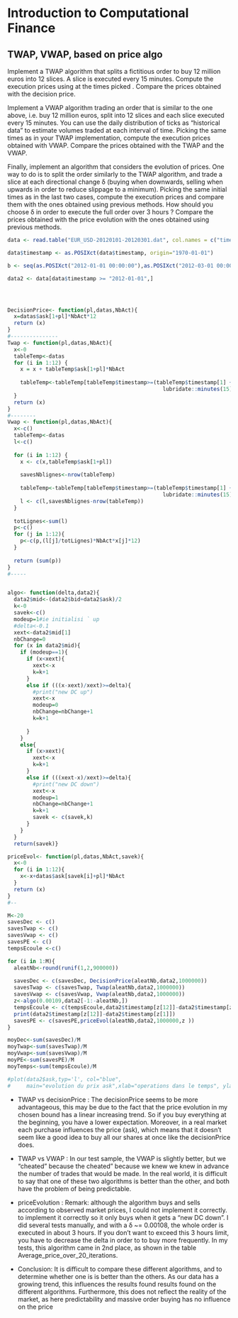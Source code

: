 # Introduction to Computational Finance

## TWAP, VWAP, based on price algo

Implement a TWAP algorithm that splits a fictitious order to buy 12 million euros into 12
slices. A slice is executed every 15 minutes.
Compute the execution prices using at the times picked .
Compare the prices obtained with the decision price.

Implement a VWAP algorithm trading an order that is similar to the one above, i.e. buy 12
million euros, split into 12 slices and each slice executed every 15 minutes.
You can use the daily distribution of ticks as "historical data" to estimate volumes traded
at each interval of time.
Picking the same times as in your TWAP implementation, compute the execution prices
obtained with VWAP.
Compare the prices obtained with the TWAP and the VWAP.

Finally, implement an algorithm that considers the evolution of prices. One way to do is to
split the order similarly to the TWAP algorithm, and trade a slice at each directional change
δ (buying when downwards, selling when upwards in order to reduce slippage to a minimum).
Picking the same initial times as in the last two cases, compute the execution prices and
compare them with the ones obtained using previous methods.
How should you choose δ in order to execute the full order over 3 hours ?
Compare the prices obtained with the price evolution with the ones obtained using
previous methods.

```{r}
data <- read.table("EUR_USD-20120101-20120301.dat", col.names = c("timestamp","bid","ask"));

data$timestamp <- as.POSIXct(data$timestamp, origin="1970-01-01")

b <- seq(as.POSIXct("2012-01-01 00:00:00"),as.POSIXct("2012-03-01 00:00:00"), by = "15 min")

data2 <- data[data$timestamp >= "2012-01-01",]




DecisionPrice<- function(pl,datas,NbAct){
  x=datas$ask[1+pl]*NbAct*12
  return (x)
}
#---------------
Twap <- function(pl,datas,NbAct){
  x<-0
  tableTemp<-datas
  for (i in 1:12) {
    x = x + tableTemp$ask[1+pl]*NbAct
    
    tableTemp<-tableTemp[tableTemp$timestamp>=(tableTemp$timestamp[1] + 
                                                 lubridate::minutes(15)),]
  }
  return (x)
}
#--------
Vwap <- function(pl,datas,NbAct){
  x<-c()
  tableTemp<-datas
  l<-c()
  
  for (i in 1:12) {
    x <- c(x,tableTemp$ask[1+pl])
    
    savesNblignes<-nrow(tableTemp)
    
    tableTemp<-tableTemp[tableTemp$timestamp>=(tableTemp$timestamp[1] + 
                                                 lubridate::minutes(15)),]
    l <- c(l,savesNblignes-nrow(tableTemp))
  }
  
  totLignes<-sum(l)
  p<-c()
  for (j in 1:12){
    p<-c(p,(l[j]/totLignes)*NbAct*x[j]*12)
  }
  
  return (sum(p))
}
#-----


algo<- function(delta,data2){
  data2$mid<-(data2$bid+data2$ask)/2
  k<-0
  savek<-c()
  modeup=1#ie initialisi ` up
  #delta<-0.1
  xext<-data2$mid[1]
  nbChange=0
  for (x in data2$mid){
    if (modeup==1){
      if (x<xext){
        xext<-x
        k=k+1
      }
      else if (((x-xext)/xext)>=delta){
        #print("new DC up")
        xext<-x
        modeup=0
        nbChange=nbChange+1
        k=k+1
        
      }
    }
    else{
      if (x>xext){
        xext<-x
        k=k+1
      }
      else if (((xext-x)/xext)>=delta){
        #print("new DC down")
        xext<-x
        modeup=1
        nbChange=nbChange+1
        k=k+1
        savek <- c(savek,k)
      }
    }
  }
  return(savek)}

priceEvol<- function(pl,datas,NbAct,savek){
  x<-0
  for (i in 1:12){
    x<-x+datas$ask[savek[i]+pl]*NbAct
  }
  return (x)
}
#--

M<-20
savesDec <- c()
savesTwap <- c()
savesVwap <- c()
savesPE <- c()
tempsEcoule <-c()

for (i in 1:M){
  aleatNb<-round(runif(1,2,900000))
  
  savesDec <- c(savesDec, DecisionPrice(aleatNb,data2,1000000))
  savesTwap <- c(savesTwap, Twap(aleatNb,data2,1000000))
  savesVwap <- c(savesVwap, Vwap(aleatNb,data2,1000000))
  z<-algo(0.00109,data2[-1:-aleatNb,])
  tempsEcoule <- c(tempsEcoule,data2$timestamp[z[12]]-data2$timestamp[z[1]])
  print(data2$timestamp[z[12]]-data2$timestamp[z[1]])
  savesPE <- c(savesPE,priceEvol(aleatNb,data2,1000000,z ))
}

moyDec<-sum(savesDec)/M
moyTwap<-sum(savesTwap)/M
moyVwap<-sum(savesVwap)/M
moyPE<-sum(savesPE)/M
moyTemps<-sum(tempsEcoule)/M

#plot(data2$ask,typ='l', col="blue", 
#     main="evolution du prix ask",xlab="operations dans le temps", ylab="valeur")
```

* TWAP vs decisionPrice :
The decisionPrice seems to be more advantageous, this may be due to the fact that the price evolution in my chosen bound has a linear increasing trend. So if you buy everything at the beginning, you have a lower expectation. Moreover, in a real market each purchase influences the price (ask), which means that it doesn't seem like a good idea to buy all our shares at once like the decisionPrice does.

* TWAP vs VWAP :
In our test sample, the VWAP is slightly better, but we "cheated" because the cheated" because we knew we knew in advance the number of trades that would be made. In the real world, it is  difficult to say that one of these two algorithms is better than the other, and both have the problem of being predictable.

* priceEvolution :
Remark: although the algorithm buys and sells according to observed market prices, I could not implement it correctly. to implement it correctly so it only buys when it gets a "new DC down". I did several tests manually, and with a δ ~= 0.00108, the whole order is executed in about 3 hours. If you don't want to exceed this 3 hours limit, you have to decrease the delta in order to  to buy more frequently. 
In my tests, this algorithm came in 2nd place, as shown in the table Average_price_over_20_iterations.

* Conclusion:
It is difficult to compare these different algorithms, and to determine whether one is is better than the others. As our data has a growing trend, this influences the results found results found on the different algorithms. Furthermore, this does not reflect the reality of the market, as here predictability and massive order buying has no influence on the price
